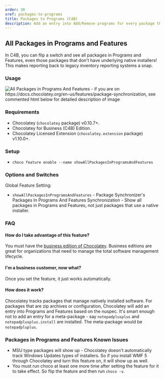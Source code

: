---
order: 30
xref: packages-to-programs
title: Packages to Programs (C4B)
description: Add an entry into Add/Remove programs for every package that is under Chocolatey management
---

## All Packages in Programs and Features

In C4B, you can flip a switch and see all packages in Programs and Features, even those packages that don't have underlying native installers! This makes reporting back to legacy inventory reporting systems a snap.

### Usage

![All Packages in Programs And Features - if you are on https://docs.chocolatey.org/en-us/features/package-synchronization, see commented html below for detailed description of image](/images/features/features_packages_in_programs_and_features.png)

<!--
Text in the image above:

Package Synchronizer - All Packages in Programs and Features

- All packages show up, even if they don't use a native installer
- Managed automatically by Chocolatey
- Supporting legacy inventory tracking systems is now a snap
- No need to build MSIs for internal software

This image shows a display of `choco list -lo` side by side with Programs and Features. It links a package with a native installer (Launchy) to show that it didn't do anything differently. It links a package that uses a zip archive (Screen To Gif), shows part of the nuspec file and how that all maps to the Programs and Features entry.
-->

### Requirements

* Chocolatey (`chocolatey` package) v0.10.7+.
* Chocolatey for Business (C4B) Edition.
* Chocolatey Licensed Extension (`chocolatey.extension` package) v1.10.0+.

### Setup

* `choco feature enable --name showAllPackagesInProgramsAndFeatures`

### Options and Switches

 Global Feature Setting:

 * `showAllPackagesInProgramsAndFeatures` - Package Synchronizer's Packages In Programs And Features Synchronization - Show all packages in Programs and Features, not just packages that use a native installer.

### FAQ

#### How do I take advantage of this feature?

You must have the [business edition of Chocolatey](https://chocolatey.org/pricing). Business editions are great for organizations that need to manage the total software management lifecycle.

#### I'm a business customer, now what?

Once you set the feature, it just works automatically.

#### How does it work?

Chocolatey tracks packages that manage natively installed software. For packages that are zip archives or configuration, Chocolatey will add an entry into Programs and Features based on the nuspec. It's smart enough not to add an entry for a meta-package - say `notepadplusplus` and `notepadplusplus.install` are installed. The meta-package would be `notepadpluplus`.

### Packages in Programs and Features Known Issues

* MSU type packages will show up - Chocolatey doesn't automatically track Windows Updates types of installers. So if you install WMF 5 through Chocolatey and turn this feature on, it will show up as well.
* You must run choco at least one more time after setting the feature for it to take effect. So flip the feature and then run `choco -v`.
